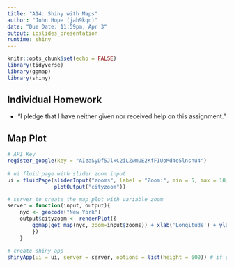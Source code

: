 ```yaml
---
title: "A14: Shiny with Maps"
author: "John Hope (jah9kqn)"
date: "Due Date: 11:59pm, Apr 3"
output: ioslides_presentation
runtime: shiny
---
```


```r
knitr::opts_chunk$set(echo = FALSE)
library(tidyverse)
library(ggmap)
library(shiny)
```

## Individual Homework

   - "I pledge that I have neither given nor received help on this assignment."

## Map Plot

```r
# API Key
register_google(key = "AIzaSyDf5JlxC2iLZwmUE2KfFIUoMd4e5lnsnu4")
    
# ui fluid page with slider zoom input
ui = fluidPage(sliderInput("zooms", label = "Zoom:", min = 5, max = 18, value = 10, step = 1),
               plotOutput("cityzoom"))

# server to create the map plot with variable zoom
server = function(input, output){
    nyc <- geocode("New York")
    output$cityzoom <- renderPlot({
        ggmap(get_map(nyc, zoom=input$zooms)) + xlab('Longitude') + ylab('Latitude') + ggtitle('New York, NY')
        })
    }

# create shiny app
shinyApp(ui = ui, server = server, options = list(height = 600)) # if you like, change the height value.
```